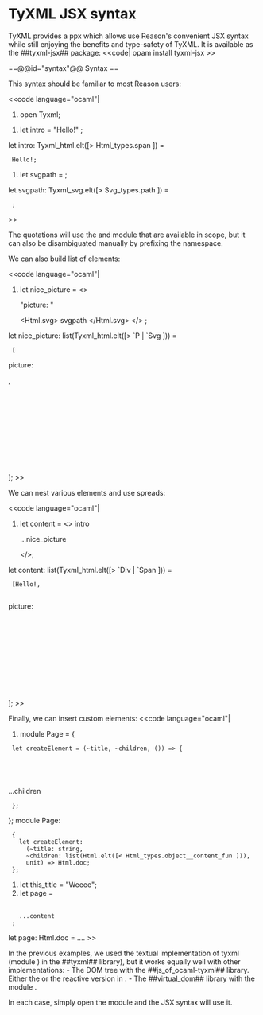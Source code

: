= TyXML JSX syntax =

TyXML provides a ppx which allows use Reason's convenient JSX syntax
while still enjoying the benefits and type-safety of TyXML.
It is available as the ##tyxml-jsx## package:
<<code|
opam install tyxml-jsx
>>

==@@id="syntax"@@ Syntax ==

This syntax should be familiar to most Reason users:

<<code language="ocaml"|
# open Tyxml;

# let intro = <span id="hello"> "Hello!" </span>;
let intro: Tyxml_html.elt([> Html_types.span ]) =
  <span id="hello">Hello!</span>;

# let svgpath = <path d="M 0 1 L 1 0" />;
let svgpath: Tyxml_svg.elt([> Svg_types.path ]) =
  <path d="M 0 1 L 1 0"></path>;
>>

The quotations will use the {{{Html}}} and {{{Svg}}} module that are available in scope, but it can also be disambiguated manually by prefixing the namespace.

We can also build list of elements:

<<code language="ocaml"|
# let nice_picture = <> <p>"picture: "</p> <Html.svg> svgpath </Html.svg> </> ;
let nice_picture: list(Tyxml_html.elt([> `P | `Svg ])) =
  [<p>picture: </p>,
   <svg><path d="M 0 1 L 1 0"></path></svg>];
>>

We can nest various elements and use spreads:

<<code language="ocaml"|
# let content = <> intro <div class_="content"> ...nice_picture </div> </>;
let content: list(Tyxml_html.elt([> `Div | `Span ])) =
  [<span id="hello">Hello!</span>,
   <div class="content"><p>picture: </p><svg><path d="M 0 1 L 1 0"></path></svg></div>];
>>

Finally, we can insert custom elements:
<<code language="ocaml"|
# module Page = {
  let createElement = (~title, ~children, ()) => {
    <html>
      <head>
        <title> {Html.txt(title)} </title>
        <link rel="stylesheet" href="home.css" />
      </head>
      <body> ...children </body>
    </html>
  };
};
module Page:
  {
    let createElement:
      (~title: string,
      ~children: list(Html.elt([< Html_types.object__content_fun ])),
      unit) => Html.doc;
  };

# let this_title = "Weeee";
# let page = 
  <Page title=this_title>
    ...content
  </Page>;
let page: Html.doc = ....
>>

In the previous examples, we used the textual implementation of tyxml (module {{{Tyxml}}}) in the ##tyxml## library), but it works equally well
with other implementations:
- The DOM tree with the ##js_of_ocaml-tyxml## library. Either the {{{Js_of_ocaml_tyxml.Tyxml_js}}} or the reactive 
version in {{{Js_of_ocaml_tyxml.Tyxml_js.R}}}.
- The ##virtual_dom## library with the module {{{Virtual_dom.Tyxml}}}.

In each case, simply open the module and the JSX syntax will use it.